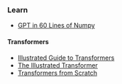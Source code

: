 ### Learn

- [GPT in 60 Lines of Numpy](https://jaykmody.com/blog/gpt-from-scratch/)

#### Transformers

- [Illustrated Guide to Transformers](https://www.youtube.com/watch?v=4Bdc55j80l8)
- [The Illustrated Transformer](https://jalammar.github.io/illustrated-transformer/)
- [Transformers from Scratch](https://e2eml.school/transformers.html)